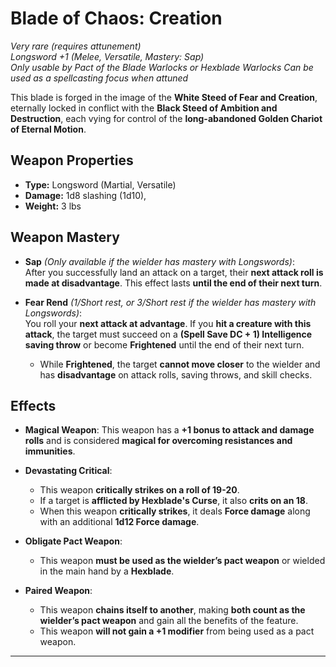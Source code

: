 # Blade of Chaos: Creation

_Very rare (requires attunement)_  
_Longsword +1 (Melee, Versatile, Mastery: Sap)_  
_Only usable by Pact of the Blade Warlocks or Hexblade Warlocks_
_Can be used as a spellcasting focus when attuned_

This blade is forged in the image of the **White Steed of Fear and Creation**, eternally locked in conflict with the **Black Steed of Ambition and Destruction**, each vying for control of the **long-abandoned Golden Chariot of Eternal Motion**.

## Weapon Properties

- **Type:** Longsword (Martial, Versatile)
- **Damage:** 1d8 slashing (1d10),
- **Weight:** 3 lbs

## Weapon Mastery

- **Sap** _(Only available if the wielder has mastery with Longswords)_:  
  After you successfully land an attack on a target, their **next attack roll is made at disadvantage**. This effect lasts **until the end of their next turn**.

- **Fear Rend** _(1/Short rest, or 3/Short rest if the wielder has mastery with Longswords)_:  
  You roll your **next attack at advantage**. If you **hit a creature with this attack**, the target must succeed on a **(Spell Save DC + 1) Intelligence saving throw** or become **Frightened** until the end of their next turn.
  - While **Frightened**, the target **cannot move closer** to the wielder and has **disadvantage** on attack rolls, saving throws, and skill checks.

## Effects

- **Magical Weapon**: This weapon has a **+1 bonus to attack and damage rolls** and is considered **magical for overcoming resistances and immunities**.

- **Devastating Critical**:

  - This weapon **critically strikes on a roll of 19-20**.
  - If a target is **afflicted by Hexblade's Curse**, it also **crits on an 18**.
  - When this weapon **critically strikes**, it deals **Force damage** along with an additional **1d12 Force damage**.

- **Obligate Pact Weapon**:

  - This weapon **must be used as the wielder’s pact weapon** or wielded in the main hand by a **Hexblade**.

- **Paired Weapon**:
  - This weapon **chains itself to another**, making **both count as the wielder’s pact weapon** and gain all the benefits of the feature.
  - This weapon **will not gain a +1 modifier** from being used as a pact weapon.

---
